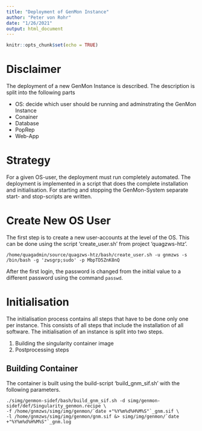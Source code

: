 ```yaml
---
title: "Deployment of GenMon Instance"
author: "Peter von Rohr"
date: "1/26/2021"
output: html_document
---
```


```r
knitr::opts_chunk$set(echo = TRUE)
```

# Disclaimer
The deployment of a new GenMon Instance is described. The description is split into the following parts

* OS: decide which user should be running and adminstrating the GenMon Instance
* Conainer 
* Database
* PopRep
* Web-App


# Strategy
For a given OS-user, the deployment must run completely automated. The deployment is implemented in a script that does the complete installation and initialisation. For starting and stopping the GenMon-System separate start- and stop-scripts are written.


# Create New OS User
The first step is to create a new user-accounts at the level of the OS. This can be done using the script 'create_user.sh' from project 'quagzws-htz'. 

```
/home/quagadmin/source/quagzws-htz/bash/create_user.sh -u gnmzws -s /bin/bash -g 'zwsgrp;sudo' -p MbpTD5ZnK8nQ
```

After the first login, the password is changed from the initial value to a different password using the command `passwd`.


# Initialisation
The initialisation process contains all steps that have to be done only one per instance. This consists of all steps that include the installation of all software. The initialisation of an instance is split into two steps.

1. Building the singularity container image
2. Postprocessing steps


## Building Container
The container is built using the build-script 'build_gnm_sif.sh' with the following parameters.

```
./simg/genmon-sidef/bash/build_gnm_sif.sh -d simg/genmon-sidef/def/Singularity_genmon.recipe \
-f /home/gnmzws/simg/img/genmon/`date +"%Y%m%d%H%M%S"`_gnm.sif \
-l /home/gnmzws/simg/img/genmon/gnm.sif &> simg/img/genmon/`date +"%Y%m%d%H%M%S"`_gnm.log
```


